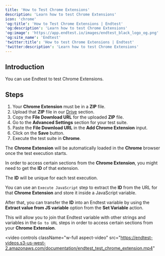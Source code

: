 ```yaml
---
title: 'How to Test Chrome Extensions'
description: 'Learn how to test Chrome Extensions'
icon: 'chrome'
'og:title': 'How to Test Chrome Extensions | Endtest'
'og:description': 'Learn how to test Chrome Extensions'
'og:image': 'https://app.endtest.io/images/endtest_black_logo_og.png'
'og:site_name': 'Endtest'
'twitter:title': 'How to test Chrome Extensions | Endtest'
'twitter:description': 'Learn how to test Chrome Extensions'
---
```


## Introduction

You can use Endtest to test Chrome Extensions.

## Steps

1. Your **Chrome Extension** must be in a **ZIP** file.  
2. Upload that **ZIP** file in our [Drive](https://app.endtest.io/drive) section.  
3. Copy the **File Download URL** for the uploaded **ZIP** file.  
4. Go to the **Advanced Settings** section for your test suite.  
5. Paste the **File Download URL** in the **Add Chrome Extension** input.  
6. Click on the **Save** button.  
7. Execute the test suite in **Chrome**.

The **Chrome Extension** will be automatically loaded in the **Chrome** browser once the test execution starts.

In order to access certain sections from the **Chrome Extension**, you might need to get the **ID** of that extension.

The **ID** will be unique for each test execution.

You can use an `Execute JavaScript` step to extract the **ID** from the URL for that **Chrome Extension** and store it inside a JavaScript variable.

After that, you can transfer the **ID** into an Endtest variable by using the **Extract value from JS variable** option from the **Set Variable** action.

This will allow you to join that Endtest variable with other strings and variables in the `Go to URL` steps in order to access certain sections from your **Chrome Extension**.

<video
  controls
  className="w-full aspect-video"
  src="https://endtest-videos.s3-us-west-2.amazonaws.com/documentation/endtest_test_chrome_extension.mp4"
></video>
